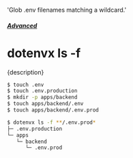   'Glob .env filenames matching a wildcard.'

##### [Advanced](/docs/advanced)
# dotenvx ls -f

<p className="lead">{description}</p>

```sh
$ touch .env
$ touch .env.production
$ mkdir -p apps/backend
$ touch apps/backend/.env
$ touch apps/backend/.env.prod

$ dotenvx ls -f **/.env.prod*
├─ .env.production
└─ apps
   └─ backend
      └─ .env.prod
```
